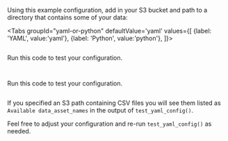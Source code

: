 
Using this example configuration, add in your S3 bucket and path to a directory that contains some of your data:

<Tabs
  groupId="yaml-or-python"
  defaultValue='yaml'
  values={[
  {label: 'YAML', value:'yaml'},
  {label: 'Python', value:'python'},
  ]}>

<TabItem value="yaml">

```python title="Python" name="docs/docusaurus/docs/snippets/inferred_and_runtime_yaml_example.py datasource_yaml"
```

Run this code to test your configuration.

```python title="Python" name="docs/docusaurus/docs/snippets/inferred_and_runtime_yaml_example.py test_yaml_config"
```

</TabItem>

<TabItem value="python">

```python title="Python" name="docs/docusaurus/docs/snippets/inferred_and_runtime_python_example.py datasource_config"
```

Run this code to test your configuration.

```python title="Python" name="docs/docusaurus/docs/snippets/inferred_and_runtime_python_example.py test_yaml_config"
```

</TabItem>

</Tabs>

If you specified an S3 path containing CSV files you will see them listed as `Available data_asset_names` in the output of `test_yaml_config()`.

Feel free to adjust your configuration and re-run `test_yaml_config()` as needed.